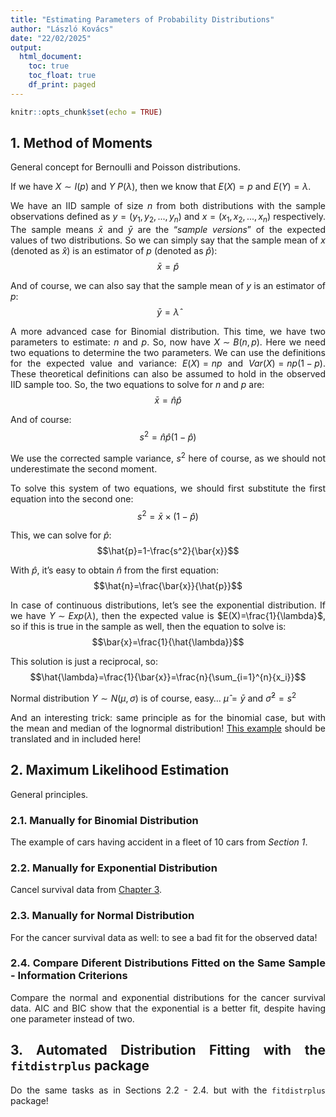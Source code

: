```yaml
---
title: "Estimating Parameters of Probability Distributions"
author: "László Kovács"
date: "22/02/2025"
output:
  html_document:
    toc: true
    toc_float: true
    df_print: paged
---
```


<style>
body {
text-align: justify}
</style>


```r
knitr::opts_chunk$set(echo = TRUE)
```

## 1. Method of Moments

General concept for Bernoulli and Poisson distributions.

If we have $X \sim I(p)$ and $Y ~ P(\lambda)$, then we know that $E(X)=p$ and $E(Y)=\lambda$.

We have an IID sample of size $n$ from both distributions with the sample observations defined as $y=(y_1,y_2,...,y_n)$ and  $x=(x_1,x_2,...,x_n)$ respectively. The sample means $\bar{x}$ and $\bar{y}$ are the "*sample versions*" of the expected values of two distributions. So we can simply say that the sample mean of $x$ (denoted as $\hat{x}$) is an estimator of $p$ (denoted as $\hat{p}$): $$\bar{x}=\hat{p}$$

And of course, we can also say that the sample mean of $y$ is an estimator of $p$:$$\bar{y}=\hat{\lambda}$$

A more advanced case for Binomial distribution. This time, we have two parameters to estimate: $n$ and $p$. So, now have $X \sim B(n,p)$. Here we need two equations to determine the two parameters. We can use the definitions for the expected value and variance: $E(X)=np$ and $Var(X)=np(1-p)$. These theoretical definitions can also be assumed to hold in the observed IID sample too. So, the two equations to solve for $n$ and $p$ are: $$\bar{x}=\hat{n}\hat{p}$$

And of course: $$s^2=\hat{n}\hat{p}(1-\hat{p})$$

We use the corrected sample variance, $s^2$ here of course, as we should not underestimate the second moment.

To solve this system of two equations, we should first substitute the first equation into the second one: $$s^2=\bar{x} \times (1-\hat{p})$$

This, we can solve for $\hat{p}$: $$\hat{p}=1-\frac{s^2}{\bar{x}}$$

With $\hat{p}$, it's easy to obtain $\hat{n}$ from the first equation: $$\hat{n}=\frac{\bar{x}}{\hat{p}}$$

In case of continuous distributions, let's see the exponential distribution. If we have $Y \sim Exp(\lambda)$, then the expected value is $E(X)=\frac{1}{\lambda}$, so if this is true in the sample as well, then the equation to solve is: $$\bar{x}=\frac{1}{\hat{\lambda}}$$

This solution is just a reciprocal, so: $$\hat{\lambda}=\frac{1}{\bar{x}}=\frac{n}{\sum_{i=1}^{n}{x_i}}$$

Normal distribution $Y \sim N(\mu, \sigma)$ is of course, easy... $\hat{\mu}=\bar{y}$ and $\hat{\sigma}^2=s^2$

And an interesting trick: same principle as for the binomial case, but with the mean and median of the lognormal distribution! <a href="https://github.com/tamas-ferenci/omsz-kierkezesi-ido-percentilis?tab=readme-ov-file#az-orsz%C3%A1gos-ment%C5%91szolg%C3%A1lat-ki%C3%A9rkez%C3%A9si-statisztik%C3%A1inak-vizsg%C3%A1lata-a-90percentilis-becsl%C3%A9se" target="_blank">This example</a> should be translated and in included here!

## 2. Maximum Likelihood Estimation

General principles.

### 2.1. Manually for Binomial Distribution

The example of cars having accident in a fleet of $10$ cars from *Section 1*.

### 2.2. Manually for Exponential Distribution

Cancel survival data from <a href="Chapter03.html" target="_blank">Chapter 3</a>.

### 2.3. Manually for Normal Distribution

For the cancer survival data as well: to see a bad fit for the observed data!

### 2.4. Compare Diferent Distributions Fitted on the Same Sample - Information Criterions

Compare the normal and exponential distributions for the cancer survival data. AIC and BIC show that the exponential is a better fit, despite having one parameter instead of two.

## 3. Automated Distribution Fitting with the `fitdistrplus` package

Do the same tasks as in Sections 2.2 - 2.4. but with the `fitdistrplus` package!